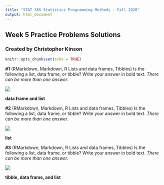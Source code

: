 ---
title: "STAT 385 Statistics Programming Methods - Fall 2020"
output: html_document
---
## Week 5 Practice Problems Solutions
### Created by Christopher Kinson

```{r setup, include=FALSE}
knitr::opts_chunk$set(echo = TRUE)
```

**#1** (RMarkdown, Markdown, R Lists and data frames, Tibbles) Is the following a list, data frame, or tibble? Write your answer in bold text. *There can be more than one answer.*

![](https://uofi.box.com/shared/static/ved8o4oej0qndauz8zk5m9cneldprh2m.png)

**data frame and list**

**#2** (RMarkdown, Markdown, R Lists and data frames, Tibbles) Is the following a list, data frame, or tibble? Write your answer in bold text. *There can be more than one answer.*

![](https://uofi.box.com/shared/static/9m2ft2iu6guuab8zy796g1d0e7in0d55.png)

**list**

**#3** (RMarkdown, Markdown, R Lists and data frames, Tibbles) Is the following a list, data frame, or tibble? Write your answer in bold text. *There can be more than one answer.*

![](https://uofi.box.com/shared/static/kphq00qkiv4qoyw9x20z12mwg5p0j5s2.png)

**tibble, data frame, and list**